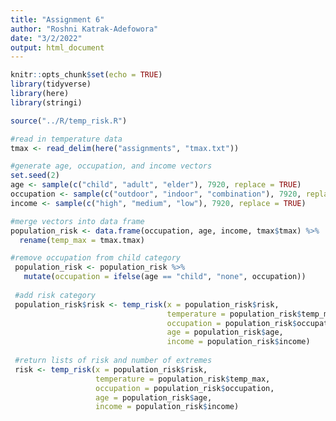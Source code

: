 ```yaml
---
title: "Assignment 6"
author: "Roshni Katrak-Adefowora"
date: "3/2/2022"
output: html_document
---
```


```r
knitr::opts_chunk$set(echo = TRUE)
library(tidyverse)
library(here)
library(stringi)

source("../R/temp_risk.R")
```

```r
#read in temperature data
tmax <- read_delim(here("assignments", "tmax.txt"))

#generate age, occupation, and income vectors
set.seed(2)
age <- sample(c("child", "adult", "elder"), 7920, replace = TRUE)
occupation <- sample(c("outdoor", "indoor", "combination"), 7920, replace = TRUE)
income <- sample(c("high", "medium", "low"), 7920, replace = TRUE)

#merge vectors into data frame
population_risk <- data.frame(occupation, age, income, tmax$tmax) %>% 
  rename(temp_max = tmax.tmax)

#remove occupation from child category
 population_risk <- population_risk %>%
   mutate(occupation = ifelse(age == "child", "none", occupation))
 
 #add risk category
 population_risk$risk <- temp_risk(x = population_risk$risk,
                                   temperature = population_risk$temp_max,
                                   occupation = population_risk$occupation,
                                   age = population_risk$age,
                                   income = population_risk$income)
 
 #return lists of risk and number of extremes
 risk <- temp_risk(x = population_risk$risk,
                   temperature = population_risk$temp_max,
                   occupation = population_risk$occupation,
                   age = population_risk$age,
                   income = population_risk$income)
```

